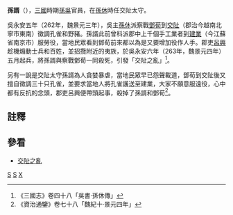 '''孫諝'''（{{bd|？||263年|catIdx=S}}），[[三國|三國]]時期[[孫吳|孫吳]]官員，在[[孫休|孫休]]時任交阯太守。

吳永安五年（262年，魏景元三年），吳主[[孫休|孫休]]派察戰[[鄧荀|鄧荀]]到[[交阯郡|交阯]]（郡治今越南北寧市東南）徵調孔雀和野豬。孫諝此前曾科派郡中上千個手工業者到[[建業|建業]]（今江蘇省南京市）服勞役，當地民眾看到鄧荀前來都以為是又要增加役作人手。郡吏[[呂興|呂興]]趁機煽動士兵和百姓，並招攬附近的夷族，於吳永安六年（263年，魏景元四年）五月起兵，將孫諝與察戰鄧荀一同殺死，引發「交阯之亂」<ref>《三國志》卷四十八「吳書·孫休傳」</ref>。

另有一說是交阯太守孫諝為人貪婪暴虐，當地民眾早已怨聲載道，鄧荀到交阯後又擅自徵調三十只孔雀，並要求當地人將孔雀護送至建業，大家不願意服遠役，心中都有反抗的念頭，郡吏呂興便帶頭起事，殺掉了孫諝和鄧荀<ref>《資治通鑒》卷七十八「魏紀十·景元四年」</ref>。

==註釋==
<references/>

==參看==
*[[交阯之亂|交阯之亂]]

{{三國人物小作品}}

[[Category:東吳太守|S]]
[[Category:東吳被杀害人物|S]]
[[Category:孫姓|X]]